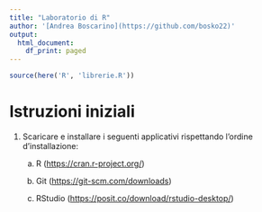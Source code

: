 ```yaml
---
title: "Laboratorio di R"
author: '[Andrea Boscarino](https://github.com/bosko22)'
output:
  html_document:
    df_print: paged
---
```


```r
source(here('R', 'librerie.R'))
```
# Istruzioni iniziali

1.  Scaricare e installare i seguenti applicativi rispettando l'ordine d'installazione:

    a.  R (<https://cran.r-project.org/>)

    b.  Git (<https://git-scm.com/downloads>)

    c.  RStudio (<https://posit.co/download/rstudio-desktop/>)